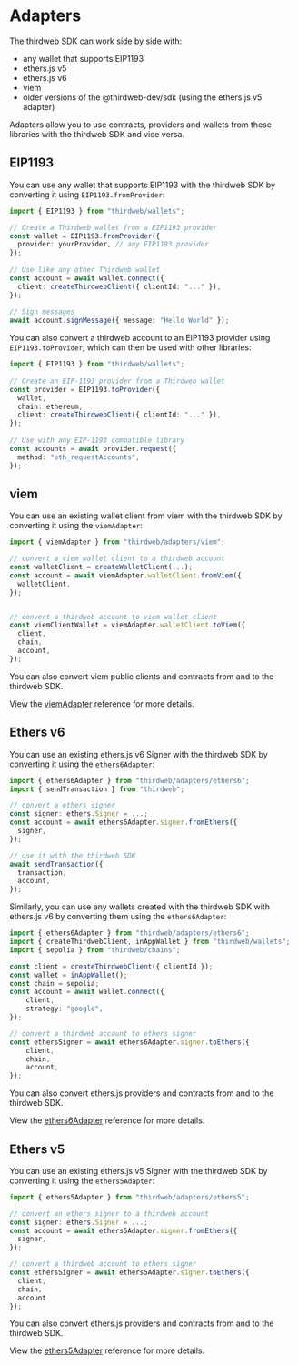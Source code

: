 # Adapters

The thirdweb SDK can work side by side with:

- any wallet that supports EIP1193
- ethers.js v5
- ethers.js v6
- viem
- older versions of the @thirdweb-dev/sdk (using the ethers.js v5 adapter)

Adapters allow you to use contracts, providers and wallets from these libraries with the thirdweb SDK and vice versa.

## EIP1193

You can use any wallet that supports EIP1193 with the thirdweb SDK by converting it using `EIP1193.fromProvider`:

```ts
import { EIP1193 } from "thirdweb/wallets";

// Create a Thirdweb wallet from a EIP1193 provider
const wallet = EIP1193.fromProvider({
  provider: yourProvider, // any EIP1193 provider
});
 
// Use like any other Thirdweb wallet
const account = await wallet.connect({
  client: createThirdwebClient({ clientId: "..." }),
});
 
// Sign messages
await account.signMessage({ message: "Hello World" });
```

You can also convert a thirdweb account to an EIP1193 provider using `EIP1193.toProvider`, which can then be used with other libraries:

```ts
import { EIP1193 } from "thirdweb/wallets";
 
// Create an EIP-1193 provider from a Thirdweb wallet
const provider = EIP1193.toProvider({
  wallet,
  chain: ethereum,
  client: createThirdwebClient({ clientId: "..." }),
});
 
// Use with any EIP-1193 compatible library
const accounts = await provider.request({
  method: "eth_requestAccounts",
});
```

## viem

You can use an existing wallet client from viem with the thirdweb SDK by converting it using the `viemAdapter`:

```ts
import { viemAdapter } from "thirdweb/adapters/viem";

// convert a viem wallet client to a thirdweb account
const walletClient = createWalletClient(...);
const account = await viemAdapter.walletClient.fromViem({
  walletClient,
});


// convert a thirdweb account to viem wallet client
const viemClientWallet = viemAdapter.walletClient.toViem({
  client,
  chain,
  account,
});
```

You can also convert viem public clients and contracts from and to the thirdweb SDK.

View the [viemAdapter](/references/typescript/v5/viemAdapter) reference for more details.

## Ethers v6

You can use an existing ethers.js v6 Signer with the thirdweb SDK by converting it using the `ethers6Adapter`:

```ts
import { ethers6Adapter } from "thirdweb/adapters/ethers6";
import { sendTransaction } from "thirdweb";

// convert a ethers signer
const signer: ethers.Signer = ...;
const account = await ethers6Adapter.signer.fromEthers({
  signer,
});

// use it with the thirdweb SDK
await sendTransaction({
  transaction,
  account,
});
```

Similarly, you can use any wallets created with the thirdweb SDK with ethers.js v6 by converting them using the `ethers6Adapter`:

```ts
import { ethers6Adapter } from "thirdweb/adapters/ethers6";
import { createThirdwebClient, inAppWallet } from "thirdweb/wallets";
import { sepolia } from "thirdweb/chains";

const client = createThirdwebClient({ clientId });
const wallet = inAppWallet();
const chain = sepolia;
const account = await wallet.connect({
	client,
	strategy: "google",
});

// convert a thirdweb account to ethers signer
const ethersSigner = await ethers6Adapter.signer.toEthers({
	client,
	chain,
	account,
});
```

You can also convert ethers.js providers and contracts from and to the thirdweb SDK.

View the [ethers6Adapter](/references/typescript/v5/ethers6Adapter) reference for more details.

## Ethers v5

You can use an existing ethers.js v5 Signer with the thirdweb SDK by converting it using the `ethers5Adapter`:

```ts
import { ethers5Adapter } from "thirdweb/adapters/ethers5";

// convert an ethers signer to a thirdweb account
const signer: ethers.Signer = ...;
const account = await ethers5Adapter.signer.fromEthers({
  signer,
});

// convert a thirdweb account to ethers signer
const ethersSigner = await ethers5Adapter.signer.toEthers({
  client,
  chain,
  account
});
```

You can also convert ethers.js providers and contracts from and to the thirdweb SDK.

View the [ethers5Adapter](/references/typescript/v5/ethers5Adapter) reference for more details.

